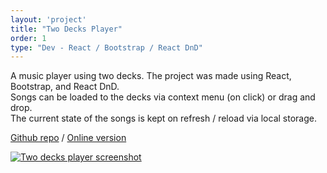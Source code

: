 ```yaml
---
layout: 'project'
title: "Two Decks Player"
order: 1
type: "Dev - React / Bootstrap / React DnD"
---
```


A music player using two decks. The project was made using React, Bootstrap, and React DnD.  
Songs can be loaded to the decks via context menu (on click) or drag and drop.  
The current state of the songs is kept on refresh / reload via local storage.

[Github repo](https://github.com/Toww/two-decks-player) / [Online version](https://two-decks-player.vercel.app/)

[![Two decks player screenshot](/img/two-decks-player/two-decks-player.png)](https://github.com/Toww/two-decks-player)




